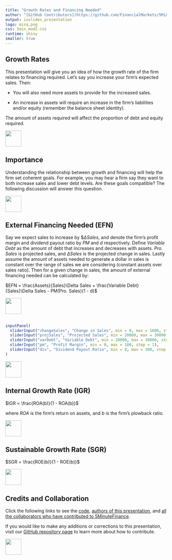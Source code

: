 ```yaml
---
title: "Growth Rates and Financing Needed"
author: "[GitHub Contributors](https://github.com/FinancialMarkets/5MinuteFinance/graphs/contributors)"
output: ioslides_presentation
logo: misq.png
css: 5min_mod2.css
runtime: shiny
smaller: true
---
```


## Growth Rates

This presentation will give you an idea of how the growth rate of the firm relates to financing required.  Let's say you increase your firm's expected sales.  Then:

-  You will also need more assets to provide for the increased sales.

-  An increase in assets will require an increase in the firm's liabilities and/or equity (remember the balance sheet identity).

The amount of assets required will affect the proportion of debt and equity required.

<div class="MIfooter"><img src="mi.png" style="height:50px;"></div> 

##  Importance

Understanding the relationship between growth and financing will help the firm set coherent goals. For example, you may hear a firm say they want to both increase sales and lower debt levels.  Are these goals compatible?  The following discussion will answer this question.

<div class="MIfooter"><img src="mi.png" style="height:50px;"></div> 

## External Financing Needed (EFN)

Say we expect sales to increase by $\$\Delta Sales$, and denote the firm's profit margin and dividend payout ratio by *PM* and *d* respectively. Define *Variable Debt* as the amount of debt that increases and decreases with assets. *Pro. Sales* is projected sales, and $\Delta Sales$ is the projected change in sales.  Lastly assume the amount of assets needed to generate a dollar in sales is constant over the range of sales we are considering (constant assets over sales ratio).  Then for a given change in sales, the amount of external financing needed can be calculated by:

$EFN = \frac{Assets}{Sales}\Delta Sales + \frac{Variable Debt}{Sales}\Delta Sales - PM(Pro. Sales)(1 - d)$

<div class="MIfooter"><img src="mi.png" style="height:50px;"></div> 

## 

```r
inputPanel(
  sliderInput("changeSales", "Change in Sales", min = 0, max = 1000, step = 10),
  sliderInput("projSales", "Projected Sales", min = 20000, max = 30000, step = 1000),
  sliderInput("varDebt", "Variable Debt", min = 20000, max = 30000, step = 1000),
  sliderInput("pm", "Profit Margin", min = 0, max = 100, step = 1),
  sliderInput("div", "Dividend Payout Ratio", min = 0, max = 100, step = 1)
)


```


<div class="MIfooter"><img src="mi.png" style="height:50px;"></div> 

## Internal Growth Rate (IGR)

$IGR = \frac{ROA(b)}{1 - ROA(b)}$

where *ROA* is the firm's return on assets, and *b* is the firm's plowback ratio.

<div class="MIfooter"><img src="mi.png" style="height:50px;"></div> 

## Sustainable Growth Rate (SGR)

$SGR = \frac{ROE(b)}{1 - ROE(b)}$

<div class="MIfooter"><img src="mi.png" style="height:50px;"></div> 


## Credits and Collaboration

Click the following links to see the [code](https://github.com/FinancialMarkets/5MinuteFinance/blob/master/Corporate_Finance/basic_financial_statements/basic_financial_statements.Rmd), [authors of this presentation](https://github.com/FinancialMarkets/5MinuteFinance/blame/master/Corporate_Finance/basic_financial_statements/basic_financial_statements.Rmd), and [all the collaborators who have contributed to 5MinuteFinance](https://github.com/FinancialMarkets/5MinuteFinance/graphs/contributors).

If you would like to make any additions or corrections to this presentation, visit our [GitHub repository page](https://github.com/FinancialMarkets/5MinuteFinance#how-to-contribute) to learn more about how to contribute.

<div class="MIfooter"><img src="mi.png" style="height:50px;"></div> 

